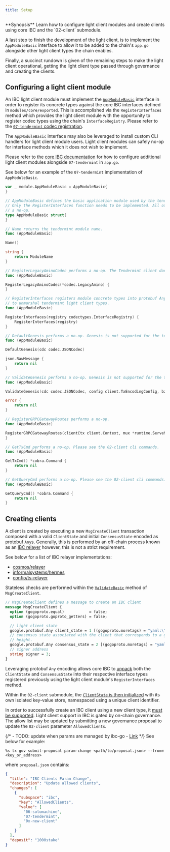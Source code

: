 ```yaml
---
title: Setup
---
```


<Note>
**Synopsis**
Learn how to configure light client modules and create clients using core IBC and the `02-client` submodule.
</Note>

A last step to finish the development of the light client, is to implement the `AppModuleBasic` interface to allow it to be added to the chain's `app.go` alongside other light client types the chain enables.

Finally, a succinct rundown is given of the remaining steps to make the light client operational, getting the light client type passed through governance and creating the clients.

## Configuring a light client module

An IBC light client module must implement the [`AppModuleBasic`](https://github.com/cosmos/cosmos-sdk/blob/main/types/module/module.go#L50) interface in order to register its concrete types against the core IBC interfaces defined in `modules/core/exported`. This is accomplished via the `RegisterInterfaces` method which provides the light client module with the opportunity to register codec types using the chain's `InterfaceRegistry`. Please refer to the [`07-tendermint` codec registration](https://github.com/cosmos/ibc-go/blob/02-client-refactor-beta1/modules/light-clients/07-tendermint/codec.go#L11).

The `AppModuleBasic` interface may also be leveraged to install custom CLI handlers for light client module users. Light client modules can safely no-op for interface methods which it does not wish to implement.

Please refer to the [core IBC documentation](../..//ibc/integration#integrating-light-clients) for how to configure additional light client modules alongside `07-tendermint` in `app.go`.

See below for an example of the `07-tendermint` implementation of `AppModuleBasic`.

```go expandable
var _ module.AppModuleBasic = AppModuleBasic{
}

// AppModuleBasic defines the basic application module used by the tendermint light client.
// Only the RegisterInterfaces function needs to be implemented. All other function perform
// a no-op.
type AppModuleBasic struct{
}

// Name returns the tendermint module name.
func (AppModuleBasic)

Name()

string {
    return ModuleName
}

// RegisterLegacyAminoCodec performs a no-op. The Tendermint client does not support amino.
func (AppModuleBasic)

RegisterLegacyAminoCodec(*codec.LegacyAmino) {
}

// RegisterInterfaces registers module concrete types into protobuf Any. This allows core IBC
// to unmarshal tendermint light client types.
func (AppModuleBasic)

RegisterInterfaces(registry codectypes.InterfaceRegistry) {
    RegisterInterfaces(registry)
}

// DefaultGenesis performs a no-op. Genesis is not supported for the tendermint light client.
func (AppModuleBasic)

DefaultGenesis(cdc codec.JSONCodec)

json.RawMessage {
    return nil
}

// ValidateGenesis performs a no-op. Genesis is not supported for the tendermint light client.
func (AppModuleBasic)

ValidateGenesis(cdc codec.JSONCodec, config client.TxEncodingConfig, bz json.RawMessage)

error {
    return nil
}

// RegisterGRPCGatewayRoutes performs a no-op.
func (AppModuleBasic)

RegisterGRPCGatewayRoutes(clientCtx client.Context, mux *runtime.ServeMux) {
}

// GetTxCmd performs a no-op. Please see the 02-client cli commands.
func (AppModuleBasic)

GetTxCmd() *cobra.Command {
    return nil
}

// GetQueryCmd performs a no-op. Please see the 02-client cli commands.
func (AppModuleBasic)

GetQueryCmd() *cobra.Command {
    return nil
}
```

## Creating clients

A client is created by executing a new `MsgCreateClient` transaction composed with a valid `ClientState` and initial `ConsensusState` encoded as protobuf `Any`s.
Generally, this is performed by an off-chain process known as an [IBC relayer](https://github.com/cosmos/ibc/tree/main/spec/relayer/ics-018-relayer-algorithms) however, this is not a strict requirement.

See below for a list of IBC relayer implementations:

* [cosmos/relayer](https://github.com/cosmos/relayer)
* [informalsystems/hermes](https://github.com/informalsystems/hermes)
* [confio/ts-relayer](https://github.com/confio/ts-relayer)

Stateless checks are performed within the [`ValidateBasic`](https://github.com/cosmos/ibc-go/blob/02-client-refactor-beta1/modules/core/02-client/types/msgs.go#L48) method of `MsgCreateClient`.

```protobuf expandable
// MsgCreateClient defines a message to create an IBC client
message MsgCreateClient {
  option (gogoproto.equal)           = false;
  option (gogoproto.goproto_getters) = false;

  // light client state
  google.protobuf.Any client_state = 1 [(gogoproto.moretags) = "yaml:\"client_state\""];
  // consensus state associated with the client that corresponds to a given
  // height.
  google.protobuf.Any consensus_state = 2 [(gogoproto.moretags) = "yaml:\"consensus_state\""];
  // signer address
  string signer = 3;
}
```

Leveraging protobuf `Any` encoding allows core IBC to [unpack](https://github.com/cosmos/ibc-go/blob/02-client-refactor-beta1/modules/core/keeper/msg_server.go#L28-L36) both the `ClientState` and `ConsensusState` into their respective interface types registered previously using the light client module's `RegisterInterfaces` method.

Within the `02-client` submodule, the [`ClientState` is then initialized](https://github.com/cosmos/ibc-go/blob/02-client-refactor-beta1/modules/core/02-client/keeper/client.go#L30-L34) with its own isolated key-value store, namespaced using a unique client identifier.

In order to successfully create an IBC client using a new client type, it [must be supported](https://github.com/cosmos/ibc-go/blob/02-client-refactor-beta1/modules/core/02-client/keeper/client.go#L18-L24). Light client support in IBC is gated by on-chain governance. The allow list may be updated by submitting a new governance proposal to update the `02-client` parameter `AllowedClients`.

{/* - TODO: update when params are managed by ibc-go - [Link](https://github.com/cosmos/ibc-go/issues/2010) */}
See below for example:

```shell
%s tx gov submit-proposal param-change <path/to/proposal.json> --from=<key_or_address>
```

where `proposal.json` contains:

```json expandable
{
  "title": "IBC Clients Param Change",
  "description": "Update allowed clients",
  "changes": [
    {
      "subspace": "ibc",
      "key": "AllowedClients",
      "value": [
        "06-solomachine",
        "07-tendermint",
        "0x-new-client"
      ]
    }
  ],
  "deposit": "1000stake"
}
```
